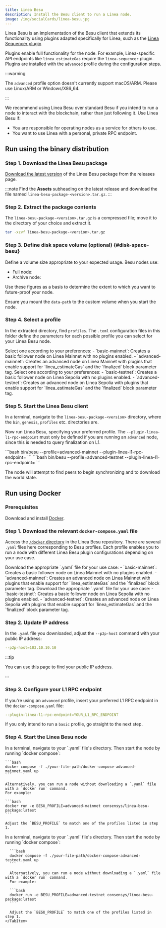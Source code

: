 ```yaml
---
title: Linea Besu
description: Install the Besu client to run a Linea node.
image: /img/socialCards/linea-besu.jpg
---
```




Linea Besu is an implementation of the Besu client that extends its functionality using plugins
adapted specifically for Linea, such as the
[Linea Sequencer plugin](https://github.com/Consensys/linea-sequencer).

Plugins enable full functionality for the node. For example,
Linea-specific API endpoints like `linea_estimateGas` require the `linea-sequencer` plugin.
Plugins are installed with the `advanced` profile during the configuration steps.

:::warning

The `advanced` profile option doesn't currently support macOS/ARM. Please use 
Linux/ARM or Windows/X86_64. 

:::

We recommend using Linea Besu over standard Besu if you intend to run a node to interact 
with the blockchain, rather than just following it. Use Linea Besu if:
- You are responsible for operating nodes as a service for others to use.
- You want to use Linea with a personal, private RPC endpoint.

## Run using the binary distribution

### Step 1. Download the Linea Besu package

[Download the latest version](https://github.com/Consensys/linea-besu-package/releases) of the
Linea Besu package from the releases page.

:::note
Find the **Assets** subheading on the latest release and download the file named
`linea-besu-package-<version>.tar.gz`.
:::

### Step 2. Extract the package contents

The `linea-besu-package-<version>.tar.gz` is a compressed file; move it to the directory of your choice 
and extract it.

```bash
tar -xzvf linea-besu-package-<version>.tar.gz
```

### Step 3. Define disk space volume (optional) \{#disk-space-besu}

Define a volume size appropriate to your expected usage. Besu nodes use: 

- Full node: <NodeSize network="mainnet" cluster="linea-prod-eks" pvc="data-linea-besu-full-0" />
- Archive node: <NodeSize network="mainnet" cluster="linea-prod-eks" pvc="data-linea-besu-archive-v2-0" />

<LastUpdated />

Use these figures as a basis to determine the extent to which you want to future-proof your node.

Ensure you mount the `data-path` to the custom volume when you start the node.

<VolumeCreation />

### Step 4. Select a profile

In the extracted directory, find `profiles`. The `.toml` configuration files in this folder define 
the parameters for each possible profile you can select for your Linea Besu node. 

<Tabs groupId="networks" className="my-tabs">
  <TabItem value="mainnet" label="Mainnet">
    Select one according to your preferences:
    - `basic-mainnet`: Creates a basic follower node on Linea Mainnet with no plugins enabled.
    - `advanced-mainnet`: Creates an advanced node on Linea Mainnet with plugins that enable support for
    `linea_estimateGas` and the `finalized` block parameter tag.
  </TabItem>
  <TabItem value="Linea Sepolia" label="Linea Sepolia">
    Select one according to your preferences:
    - `basic-testnet`: Creates a basic follower node on Linea Sepolia with no plugins enabled.
    - `advanced-testnet`: Creates an advanced node on Linea Sepolia with plugins that enable support for
    `linea_estimateGas` and the `finalized` block parameter tag.
  </TabItem>
</Tabs>

### Step 5. Start the Linea Besu client

In a terminal, navigate to the `linea-besu-package-<version>` directory, where the `bin`, `genesis`, 
`profiles` etc. directories are. 

Now run Linea Besu, specifying your preferred profile. The `--plugin-linea-l1-rpc-endpoint` must 
only be defined if you are running an `advanced` node, since this is needed to query finalization
on L1.

<Tabs groupId="networks" className="my-tabs">
    <TabItem value="mainnet" label="Mainnet">
    ```bash
    bin/besu --profile=advanced-mainnet --plugin-linea-l1-rpc-endpoint=<endpoint> 
    ```
    </TabItem>
    <TabItem value="Linea Sepolia" label="Linea Sepolia">
    ```bash
    bin/besu --profile=advanced-testnet --plugin-linea-l1-rpc-endpoint=<endpoint> 
    ```
    </TabItem>
</Tabs>

The node will attempt to find peers to begin synchronizing and to download the world state.

## Run using Docker

### Prerequisites

Download and install [Docker](https://www.docker.com/products/docker-desktop/).

### Step 1. Download the relevant `docker-compose.yaml` file

Access the [`/docker` directory](https://github.com/Consensys/linea-besu-package/tree/main/docker) 
in the Linea Besu repository. There are several `.yaml` files here corresponding to Besu profiles. 
Each profile enables you to run a node with different Linea Besu plugin configurations depending on
your use case.

<Tabs groupId="networks" className="my-tabs">
  <TabItem value="mainnet" label="Mainnet">
    Download the appropriate `.yaml` file for your use case:
    - `basic-mainnet`: Creates a basic follower node on Linea Mainnet with no plugins enabled.
    - `advanced-mainnet`: Creates an advanced node on Linea Mainnet with plugins that enable support 
    for `linea_estimateGas` and the `finalized` block parameter tag.
  </TabItem>
  <TabItem value="Linea Sepolia" label="Linea Sepolia">
    Download the appropriate `.yaml` file for your use case:
    - `basic-testnet`: Creates a basic follower node on Linea Sepolia with no plugins enabled.
    - `advanced-testnet`: Creates an advanced node on Linea Sepolia with plugins that enable support 
    for `linea_estimateGas` and the `finalized` block parameter tag.
  </TabItem>
</Tabs>

### Step 2. Update IP address

In the `.yaml` file you downloaded, adjust the `--p2p-host` command with your public IP address:

```yaml
--p2p-host=103.10.10.10
```

:::tip

You can use [this page](https://www.whatismyip.com/) to find your public IP address.

:::

### Step 3. Configure your L1 RPC endpoint

If you're using an `advanced` profile, insert your preferred L1 RPC endpoint in the 
`docker-compose.yaml` file:

```yaml
--plugin-linea-l1-rpc-endpoint=YOUR_L1_RPC_ENDPOINT
```

If you only intend to run a `basic` profile, go straight to the next step.

### Step 4. Start the Linea Besu node

<Tabs groupId="networks" className="my-tabs">
  <TabItem value="mainnet" label="Mainnet">
    In a terminal, navigate to your `.yaml` file's directory. Then start the node by running 
    `docker compose`: 

    ```bash
    docker compose -f ./your-file-path/docker-compose-advanced-mainnet.yaml up
    ```

    Alternatively, you can run a node without downloading a `.yaml` file with a `docker run` command. 
    For example:

    ```bash
    docker run -e BESU_PROFILE=advanced-mainnet consensys/linea-besu-package:latest
    ```

    Adjust the `BESU_PROFILE` to match one of the profiles listed in step 1. 
  </TabItem>
  <TabItem value="Linea Sepolia" label="Linea Sepolia">
      In a terminal, navigate to your `.yaml` file's directory. Then start the node by running 
      `docker compose`: 

      ```bash
      docker compose -f ./your-file-path/docker-compose-advanced-testnet.yaml up
      ```

      Alternatively, you can run a node without downloading a `.yaml` file with a `docker run` command. 
      For example:

      ```bash
      docker run -e BESU_PROFILE=advanced-testnet consensys/linea-besu-package:latest
      ```

      Adjust the `BESU_PROFILE` to match one of the profiles listed in step 1. 
    </TabItem>
</Tabs>
